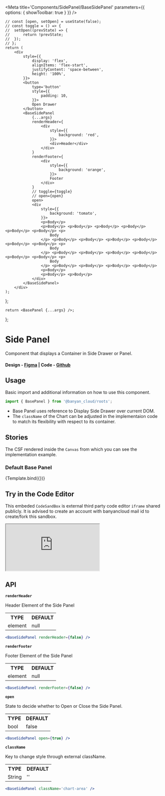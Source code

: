 
<Meta title='Components/SidePanel/BaseSidePanel' parameters={{ options: { showToolbar: true } }} />

	// const [open, setOpen] = useState(false);
	// const toggle = () => {
	// 	setOpen((prevState) => {
	// 		return !prevState;
	// 	});
	// };
	return (
		<div
			style={{
				display: 'flex',
				alignItems: 'flex-start',
				justifyContent: 'space-between',
				height: '100%',
			}}>
			<button
				type='button'
				style={{
					padding: 10,
				}}>
				Open Drawer
			</button>
			<BaseSidePanel
				{...args}
				renderHeader={
					<div
						style={{
							background: 'red',
						}}>
						<div>Header</div>
					</div>
				}
				renderFooter={
					<div
						style={{
							background: 'orange',
						}}>
						Footer
					</div>
				}
				// toggle={toggle}
				// open={open}
				open>
				<div
					style={{
						background: 'tomato',
					}}>
					<p>Body</p>
					<p>Body</p> <p>Body</p> <p>Body</p> <p>Body</p> <p>Body</p> <p>Body</p> <p>
						Body
					</p> <p>Body</p> <p>Body</p> <p>Body</p> <p>Body</p> <p>Body</p> <p>Body</p> <p>
						Body
					</p> <p>Body</p> <p>Body</p> <p>Body</p> <p>Body</p> <p>Body</p> <p>Body</p> <p>
						Body
					</p> <p>Body</p> <p>Body</p> <p>Body</p> <p>Body</p>
					<p>Body</p>
					<p>Body</p> <p>Body</p>
				</div>
			</BaseSidePanel>
		</div>
	);
};

	return <BasePanel {...args} />;
};

# Side Panel

Component that displays a Container in Side Drawer or Panel.

#### Design - [Figma](https://www.figma.com/file/e9opoAtQHBo4vFd6u0Co98/Component-Library?node-id=2%3A157&t=QUwVGAtrtHseOQKo-0) | Code - [Github](https://github.com/banyandata-cloud/roots/tree/main/components/sidePanel)

## Usage

Basic import and additional information on how to use this component.

```js
import { BasePanel } from '@banyan_cloud/roots';
```

-   Base Panel uses reference to Display Side Drawer over current DOM.
-   The `className` of the Chart can be adjusted in the implementaion code to match its flexibility with respect to its container.

## Stories

The CSF rendered inside the `Canvas` from which you can see the implementation example.

### Default Base Panel

<Canvas>
	<Story
		name='Default'
		args={{
			renderHeader: 'Header Component',
			renderFooter: 'Footer Component',
			position: 'right',
			parent: 'docs-root',
		}}>
		{Template.bind({})}
	</Story>
</Canvas>

## Try in the Code Editor

This embeded `CodeSandBox` is external third party code editor `iframe` shared publicly. It is advised to create an account with banyancloud mail id to create/fork this sandbox.

<iframe
	src='https://codesandbox.io/s/summer-shadow-g2nmvp?file=/src/App.js'
	style={{ width: '100%', height: 500 }}
	title='xenodochial-moon-5y668f'
	allow='accelerometer; ambient-light-sensor; camera; encrypted-media; geolocation; gyroscope; hid; microphone; midi; payment; usb; vr; xr-spatial-tracking'
	sandbox='allow-forms allow-modals allow-popups allow-presentation allow-same-origin allow-scripts'></iframe>

## API

**`renderHeader`**

Header Element of the Side Panel

<table style={{ width: '100%' }}>
	<tr>
		<th style={{ textAlign: 'left', width: '50%' }}>TYPE</th>
		<th style={{ textAlign: 'left', width: '50%' }}>DEFAULT</th>
	</tr>
	<tr>
		<td>element</td>
		<td>null</td>
	</tr>
</table>

```jsx
<BaseSidePanel renderHeader={false} />
```

**`renderFooter`**

Footer Element of the Side Panel

<table style={{ width: '100%' }}>
	<tr>
		<th style={{ textAlign: 'left', width: '50%' }}>TYPE</th>
		<th style={{ textAlign: 'left', width: '50%' }}>DEFAULT</th>
	</tr>
	<tr>
		<td>element</td>
		<td>null</td>
	</tr>
</table>

```jsx
<BaseSidePanel renderFooter={false} />
```

**`open`**

State to decide whether to Open or Close the Side Panel.

<table style={{ width: '100%' }}>
	<tr>
		<th style={{ textAlign: 'left', width: '50%' }}>TYPE</th>
		<th style={{ textAlign: 'left', width: '50%' }}>DEFAULT</th>
	</tr>
	<tr>
		<td>bool</td>
		<td>false</td>
	</tr>
</table>

```jsx
<BaseSidePanel open={true} />
```

**`className`**

Key to change style through external className.

<table style={{ width: '100%' }}>
	<tr>
		<th style={{ textAlign: 'left', width: '50%' }}>TYPE</th>
		<th style={{ textAlign: 'left', width: '50%' }}>DEFAULT</th>
	</tr>
	<tr>
		<td>String</td>
		<td>''</td>
	</tr>
</table>

```jsx
<BaseSidePanel className='chart-area' />
```
